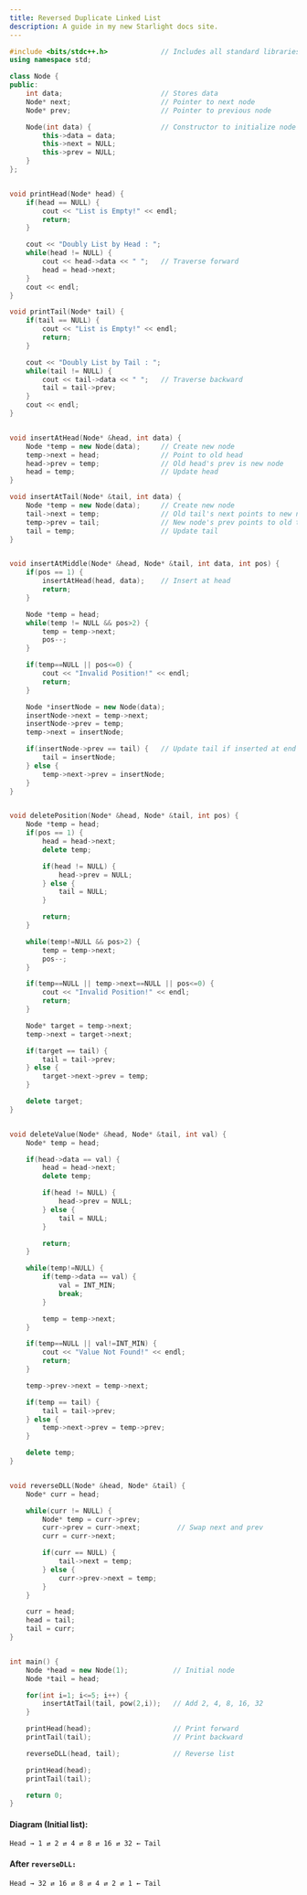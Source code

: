 ```yaml
---
title: Reversed Duplicate Linked List
description: A guide in my new Starlight docs site.
---
```


```c++
#include <bits/stdc++.h>             // Includes all standard libraries
using namespace std;

class Node {
public:
    int data;                        // Stores data
    Node* next;                      // Pointer to next node
    Node* prev;                      // Pointer to previous node

    Node(int data) {                 // Constructor to initialize node
        this->data = data;
        this->next = NULL;
        this->prev = NULL;
    }
};


void printHead(Node* head) {
    if(head == NULL) {
        cout << "List is Empty!" << endl;
        return;
    }

    cout << "Doubly List by Head : ";
    while(head != NULL) {
        cout << head->data << " ";   // Traverse forward
        head = head->next;
    }
    cout << endl;
}

void printTail(Node* tail) {
    if(tail == NULL) {
        cout << "List is Empty!" << endl;
        return;
    }

    cout << "Doubly List by Tail : ";
    while(tail != NULL) {
        cout << tail->data << " ";   // Traverse backward
        tail = tail->prev;
    }
    cout << endl;
}


void insertAtHead(Node* &head, int data) {
    Node *temp = new Node(data);     // Create new node
    temp->next = head;               // Point to old head
    head->prev = temp;               // Old head's prev is new node
    head = temp;                     // Update head
}

void insertAtTail(Node* &tail, int data) {
    Node *temp = new Node(data);     // Create new node
    tail->next = temp;               // Old tail's next points to new node
    temp->prev = tail;               // New node's prev points to old tail
    tail = temp;                     // Update tail
}


void insertAtMiddle(Node* &head, Node* &tail, int data, int pos) {
    if(pos == 1) {
        insertAtHead(head, data);    // Insert at head
        return;
    }

    Node *temp = head;
    while(temp != NULL && pos>2) {
        temp = temp->next;
        pos--;
    }

    if(temp==NULL || pos<=0) {
        cout << "Invalid Position!" << endl;
        return;
    }

    Node *insertNode = new Node(data);
    insertNode->next = temp->next;
    insertNode->prev = temp;
    temp->next = insertNode;

    if(insertNode->prev == tail) {   // Update tail if inserted at end
        tail = insertNode;
    } else {
        temp->next->prev = insertNode;
    }
}


void deletePosition(Node* &head, Node* &tail, int pos) {
    Node *temp = head;
    if(pos == 1) {
        head = head->next;
        delete temp;

        if(head != NULL) {
            head->prev = NULL;
        } else {
            tail = NULL;
        }

        return;
    }

    while(temp!=NULL && pos>2) {
        temp = temp->next;
        pos--;
    }

    if(temp==NULL || temp->next==NULL || pos<=0) {
        cout << "Invalid Position!" << endl;
        return;
    }

    Node* target = temp->next;
    temp->next = target->next;

    if(target == tail) {
        tail = tail->prev;
    } else {
        target->next->prev = temp;
    }

    delete target;
}


void deleteValue(Node* &head, Node* &tail, int val) {
    Node* temp = head;

    if(head->data == val) {
        head = head->next;
        delete temp;

        if(head != NULL) {
            head->prev = NULL;
        } else {
            tail = NULL;
        }

        return;
    }

    while(temp!=NULL) {
        if(temp->data == val) {
            val = INT_MIN;
            break;
        }

        temp = temp->next;
    }

    if(temp==NULL || val!=INT_MIN) {
        cout << "Value Not Found!" << endl;
        return;
    }

    temp->prev->next = temp->next;

    if(temp == tail) {
        tail = tail->prev;
    } else {
        temp->next->prev = temp->prev;
    }

    delete temp;
}


void reverseDLL(Node* &head, Node* &tail) {
    Node* curr = head;

    while(curr != NULL) {
        Node* temp = curr->prev;
        curr->prev = curr->next;         // Swap next and prev
        curr = curr->next;

        if(curr == NULL) {
            tail->next = temp;
        } else {
            curr->prev->next = temp;
        }
    }

    curr = head;
    head = tail;
    tail = curr;
}


int main() {
    Node *head = new Node(1);           // Initial node
    Node *tail = head;

    for(int i=1; i<=5; i++) {
        insertAtTail(tail, pow(2,i));   // Add 2, 4, 8, 16, 32
    }

    printHead(head);                    // Print forward
    printTail(tail);                    // Print backward

    reverseDLL(head, tail);             // Reverse list

    printHead(head);
    printTail(tail);

    return 0;
}

```

#### Diagram (Initial list):
```
Head → 1 ⇄ 2 ⇄ 4 ⇄ 8 ⇄ 16 ⇄ 32 ← Tail
```

####  After `reverseDLL:`
```
Head → 32 ⇄ 16 ⇄ 8 ⇄ 4 ⇄ 2 ⇄ 1 ← Tail
```